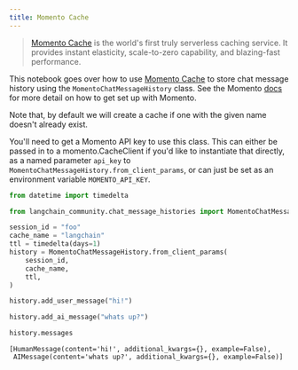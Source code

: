 ```yaml
---
title: Momento Cache
---
```


>[Momento Cache](https://docs.momentohq.com/) is the world's first truly serverless caching service. It provides instant elasticity, scale-to-zero 
> capability, and blazing-fast performance.  


This notebook goes over how to use [Momento Cache](https://www.gomomento.com/services/cache) to store chat message history using the `MomentoChatMessageHistory` class. See the Momento [docs](https://docs.momentohq.com/getting-started) for more detail on how to get set up with Momento.

Note that, by default we will create a cache if one with the given name doesn't already exist.

You'll need to get a Momento API key to use this class. This can either be passed in to a momento.CacheClient if you'd like to instantiate that directly, as a named parameter `api_key` to `MomentoChatMessageHistory.from_client_params`, or can just be set as an environment variable `MOMENTO_API_KEY`.


```python
from datetime import timedelta

from langchain_community.chat_message_histories import MomentoChatMessageHistory

session_id = "foo"
cache_name = "langchain"
ttl = timedelta(days=1)
history = MomentoChatMessageHistory.from_client_params(
    session_id,
    cache_name,
    ttl,
)

history.add_user_message("hi!")

history.add_ai_message("whats up?")
```


```python
history.messages
```



```output
[HumanMessage(content='hi!', additional_kwargs={}, example=False),
 AIMessage(content='whats up?', additional_kwargs={}, example=False)]
```
